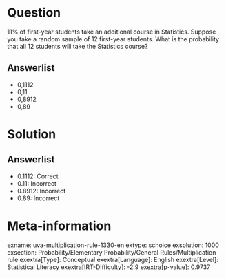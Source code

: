 Question
========

11% of first-year students take an additional course in Statistics. Suppose you take a random sample of 12 first-year students. What is the probability that all 12 students will take the Statistics course?

Answerlist
----------

* 0,1112
* 0,11
* 0,8912
* 0,89

Solution
========

Answerlist
----------

* 0.1112: Correct
* 0.11: Incorrect
* 0.8912: Incorrect
* 0.89: Incorrect

Meta-information
================
exname: uva-multiplication-rule-1330-en
extype: schoice
exsolution: 1000
exsection: Probability/Elementary Probability/General Rules/Multiplication rule
exextra[Type]: Conceptual
exextra[Language]: English
exextra[Level]: Statistical Literacy
exextra[IRT-Difficulty]: -2.9
exextra[p-value]: 0.9737
